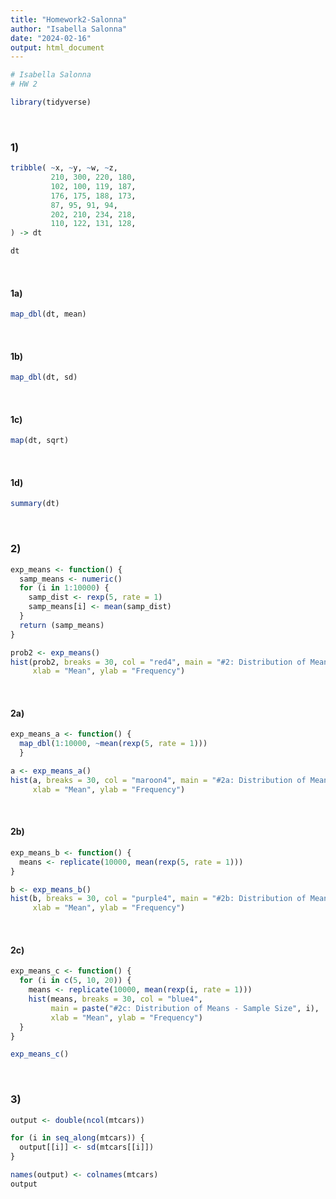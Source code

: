 ```yaml
---
title: "Homework2-Salonna"
author: "Isabella Salonna"
date: "2024-02-16"
output: html_document
---
```


```r

# Isabella Salonna
# HW 2

library(tidyverse)

```

<br>

### 1)

```r

tribble( ~x, ~y, ~w, ~z,
         210, 300, 220, 180,
         102, 100, 119, 187,
         176, 175, 188, 173,
         87, 95, 91, 94,
         202, 210, 234, 218,
         110, 122, 131, 128,
) -> dt

dt

```

<br>

#### 1a)

```r

map_dbl(dt, mean)

```

<br>

#### 1b)

```r

map_dbl(dt, sd)

```

<br>

#### 1c)

```r

map(dt, sqrt)

```

<br>

#### 1d)

```r

summary(dt)

```

<br>

### 2)

```r

exp_means <- function() {
  samp_means <- numeric()
  for (i in 1:10000) {
    samp_dist <- rexp(5, rate = 1)
    samp_means[i] <- mean(samp_dist)
  }
  return (samp_means)
}

prob2 <- exp_means()
hist(prob2, breaks = 30, col = "red4", main = "#2: Distribution of Means",
     xlab = "Mean", ylab = "Frequency")

```

<br>

#### 2a)

```r

exp_means_a <- function() {
  map_dbl(1:10000, ~mean(rexp(5, rate = 1)))
  }

a <- exp_means_a()
hist(a, breaks = 30, col = "maroon4", main = "#2a: Distribution of Means",
     xlab = "Mean", ylab = "Frequency")

```

<br>

#### 2b)

```r

exp_means_b <- function() {
  means <- replicate(10000, mean(rexp(5, rate = 1)))
}

b <- exp_means_b()
hist(b, breaks = 30, col = "purple4", main = "#2b: Distribution of Means",
     xlab = "Mean", ylab = "Frequency")

```

<br>

#### 2c)

```r

exp_means_c <- function() {
  for (i in c(5, 10, 20)) {
    means <- replicate(10000, mean(rexp(i, rate = 1)))
    hist(means, breaks = 30, col = "blue4",
         main = paste("#2c: Distribution of Means - Sample Size", i),
         xlab = "Mean", ylab = "Frequency")
  }
}

exp_means_c()

```

<br>

### 3)

```r

output <- double(ncol(mtcars))

for (i in seq_along(mtcars)) {
  output[[i]] <- sd(mtcars[[i]])
}

names(output) <- colnames(mtcars)
output

```

<br>
